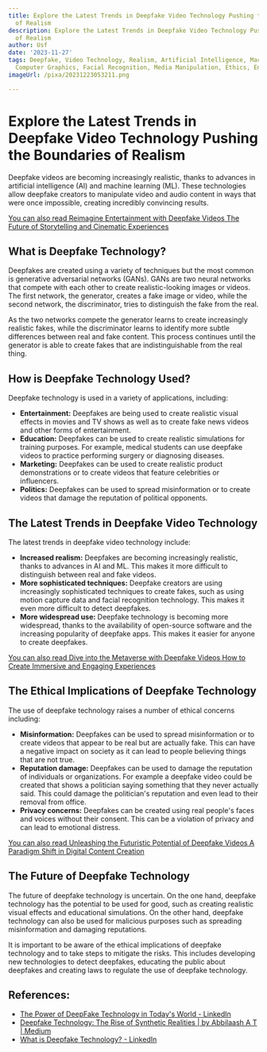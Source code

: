 ```yaml
---
title: Explore the Latest Trends in Deepfake Video Technology Pushing the Boundaries
  of Realism
description: Explore the Latest Trends in Deepfake Video Technology Pushing the Boundaries
  of Realism
author: Usf
date: '2023-11-27'
tags: Deepfake, Video Technology, Realism, Artificial Intelligence, Machine Learning,
  Computer Graphics, Facial Recognition, Media Manipulation, Ethics, Entertainment
imageUrl: /pixa/20231223053211.png

---
```

# **Explore the Latest Trends in Deepfake Video Technology Pushing the Boundaries of Realism**

Deepfake videos are becoming increasingly realistic, thanks to advances in artificial intelligence (AI) and  machine learning (ML). These technologies allow deepfake creators to manipulate video and audio content in ways that were once  impossible, creating incredibly convincing results.

[You can  also read Reimagine Entertainment with Deepfake Videos The Future of Storytelling and Cinematic Experiences](Reimagine%20Entertainment%20with%20Deepfake%20Videos%20The%20Future%20of%20Storytelling%20and%20Cinematic%20Experiences)


## **What is Deepfake Technology?**

Deepfakes are created using a  variety of techniques but  the  most common is generative adversarial networks  (GANs). GANs  are two neural networks that compete with each other to create realistic-looking images or videos. The first network, the generator, creates a fake image or video, while the second network,  the discriminator, tries to distinguish the fake  from the real.

As the two networks  compete the  generator learns to create increasingly realistic fakes, while the discriminator learns to identify more subtle differences  between  real and fake content. This  process  continues until the generator is able to create fakes that are indistinguishable from  the real thing.

## **How is Deepfake Technology Used?**

Deepfake technology is used in a variety of applications, including:

* **Entertainment:** Deepfakes are being  used to create realistic visual effects in movies and TV shows as well as to create fake news videos and other forms of entertainment.
* **Education:** Deepfakes can be used  to create realistic simulations for training  purposes. For  example, medical students can use deepfake videos to  practice performing surgery or diagnosing diseases.
* **Marketing:** Deepfakes can be used  to create realistic  product demonstrations or to create videos that feature celebrities or  influencers.
*  **Politics:**  Deepfakes can be used to spread  misinformation or to create  videos that damage the reputation of political opponents.

## **The Latest Trends in Deepfake Video Technology**

The latest trends in deepfake video technology include:

* **Increased realism:** Deepfakes are becoming increasingly realistic, thanks to advances in AI and ML.  This makes it more difficult to distinguish between real and fake videos.
* **More sophisticated techniques:** Deepfake creators are using increasingly sophisticated techniques to create  fakes, such as using motion capture data and facial recognition  technology. This  makes it even more difficult to detect deepfakes.
* **More widespread use:** Deepfake technology is becoming more widespread, thanks  to the availability of open-source software and the  increasing popularity of deepfake apps. This makes it easier for anyone to create deepfakes.

[You can also read  Dive into the Metaverse with Deepfake Videos How to Create Immersive and Engaging Experiences](Dive%20into%20the%20Metaverse%20with%20Deepfake%20Videos%20How%20to%20Create%20Immersive%20and%20Engaging%20Experiences)


## **The Ethical  Implications of  Deepfake Technology**

The use of deepfake technology raises a  number of ethical concerns including:

* **Misinformation:** Deepfakes can be used to spread misinformation or to create videos that appear to be real  but are actually fake. This can have a  negative impact on society as it can lead to people believing things that are not true.
* **Reputation  damage:** Deepfakes can  be used to damage  the reputation of individuals or organizations. For  example a  deepfake video could be created that shows a  politician  saying something that they never actually  said. This could  damage the politician's reputation and even lead to their  removal  from  office.
* **Privacy concerns:** Deepfakes can be created using real people's faces and voices without their consent. This can be a violation of  privacy  and can lead to emotional distress.

[You can also read Unleashing the Futuristic  Potential of Deepfake Videos A Paradigm Shift  in Digital Content Creation](Unleashing%20the%20Futuristic%20Potential%20of%20Deepfake%20Videos%20A%20Paradigm%20Shift%20in%20Digital%20Content%20Creation)


## **The Future of Deepfake Technology**

The future of deepfake technology is uncertain. On the one hand, deepfake technology has the potential to be  used  for  good, such as creating realistic visual effects and educational simulations. On the other hand, deepfake technology can  also  be used for malicious purposes such as spreading misinformation and damaging reputations.

It is important  to be aware of the ethical implications of deepfake technology and to take  steps to mitigate the risks. This includes developing new technologies to detect deepfakes, educating the public about deepfakes and creating laws to regulate the use of deepfake technology.

## References:
- [The Power of DeepFake Technology in Today's World - LinkedIn](https://www.linkedin.com/pulse/power-deepfake-technology-todays-world-nabeel-abdul-latheef-ur68c)
- [Deepfake Technology: The Rise of Synthetic Realities | by Abbilaash A T | Medium](https://medium.com/@abbilaashat/deepfake-technology-the-rise-of-synthetic-realities-d65b7d338187)
- [What is Deepfake Technology? - LinkedIn](https://www.linkedin.com/pulse/what-deepfake-technology-patrick-mutabazi)
